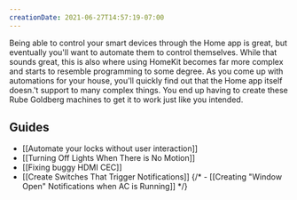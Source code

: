 ```yaml
---
creationDate: 2021-06-27T14:57:19-07:00
---
```


<PostHeader slug="home-automation-workflows" />

Being able to control your smart devices through the Home app is great, but eventually you'll want to automate them to control themselves. While that sounds great, this is also where using HomeKit becomes far more complex and starts to resemble programming to some degree. As you come up with automations for your house, you'll quickly find out that the Home app itself doesn.'t support to many complex things. You end up having to create these Rube Goldberg machines to get it to work just like you intended. 

## Guides

- [[Automate your locks without user interaction]]
- [[Turning Off Lights When There is No Motion]]
- [[Fixing buggy HDMI CEC]]
- [[Create Switches That Trigger Notifications]]
{/* - [[Creating "Window Open" Notifications when AC is Running]] */}
